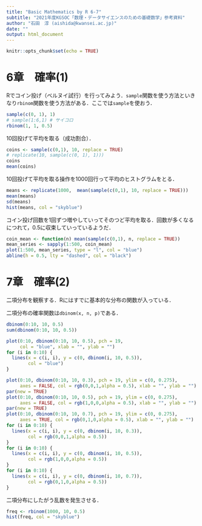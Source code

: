 ```yaml
---
title: "Basic Mathematics by R 6-7"
subtitle: "2021年度KGSOC「数理・データサイエンスのための基礎数学」参考資料"
author: "石田　淳 (aishida@kwansei.ac.jp)"
date: ""
output: html_document
---
```


```r
knitr::opts_chunk$set(echo = TRUE)
```

# 6章　確率(1)

Rでコイン投げ（ベルヌイ試行）を行ってみよう．`sample`関数を使う方法といきなり`rbinom`関数を使う方法がある．ここでは`sample`を使おう．

```r
sample(c(0, 1), 1)
# sample(1:6,1) # サイコロ
rbinom(1, 1, 0.5)
```

10回投げて平均を取る（成功割合）．

```r
coins <- sample(c(0,1), 10, replace = TRUE)
# replicate(10, sample(c(0, 1), 1)))
coins
mean(coins)
```

10回投げて平均を取る操作を1000回行って平均のヒストグラムをとる．


```r
means <- replicate(1000,  mean(sample(c(0,1), 10, replace = TRUE)))
mean(means)
sd(means)
hist(means, col = "skyblue")
```

コイン投げ回数を1回ずつ増やしていってそのつど平均を取る．回数が多くなるにつれて，0.5に収束していっているようだ．

```r
coin_mean <- function(n) mean(sample(c(0,1), n, replace = TRUE))
mean_series <- sapply(1:500, coin_mean)
plot(1:500, mean_series, type = "l", col = "blue")
abline(h = 0.5, lty = "dashed", col = "black")
```

# 7章　確率(2)

二項分布を観察する．Rにはすでに基本的な分布の関数が入っている．

二項分布の確率関数は`dbinom(x, n, p)`である．

```r
dbinom(0:10, 10, 0.5)
sum(dbinom(0:10, 10, 0.5))
```

```r
plot(0:10, dbinom(0:10, 10, 0.5), pch = 19, 
     col = "blue", xlab = "", ylab = "")
for (i in 0:10) {
  lines(x = c(i, i), y = c(0, dbinom(i, 10, 0.5)),
        col = "blue")
}
```

```r
plot(0:10, dbinom(0:10, 10, 0.3), pch = 19, ylim = c(0, 0.275), 
     axes = FALSE, col = rgb(0,0,1,alpha = 0.5), xlab = "", ylab = "")
par(new = TRUE)
plot(0:10, dbinom(0:10, 10, 0.5), pch = 19, ylim = c(0, 0.275), 
     axes = FALSE, col = rgb(1,0,0,alpha = 0.5), xlab = "", ylab = "")
par(new = TRUE)
plot(0:10, dbinom(0:10, 10, 0.7), pch = 19, ylim = c(0, 0.275), 
     axes = TRUE, col = rgb(0,1,0,alpha = 0.5), xlab = "", ylab = "")
for (i in 0:10) {
  lines(x = c(i, i), y = c(0, dbinom(i, 10, 0.3)),
        col = rgb(0,0,1,alpha = 0.5))
}
for (i in 0:10) {
  lines(x = c(i, i), y = c(0, dbinom(i, 10, 0.5)),
        col = rgb(1,0,0,alpha = 0.5))
}
for (i in 0:10) {
  lines(x = c(i, i), y = c(0, dbinom(i, 10, 0.7)),
        col = rgb(0,1,0,alpha = 0.5))
}
```

二項分布にしたがう乱数を発生させる．

```r
freq <- rbinom(1000, 10, 0.5)
hist(freq, col = "skyblue")
```
